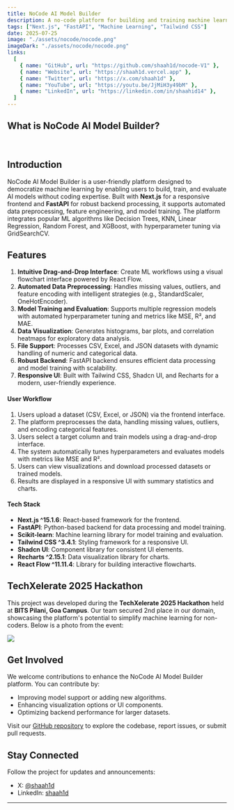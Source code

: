 ```yaml
---
title: NoCode AI Model Builder
description: A no-code platform for building and training machine learning models with an intuitive drag-and-drop interface, powered by Next.js and FastAPI.
tags: ["Next.js", "FastAPI", "Machine Learning", "Tailwind CSS"]
date: 2025-07-25
image: "./assets/nocode/nocode.png"
imageDark: "./assets/nocode/nocode.png"
links:
  [
    { name: "GitHub", url: "https://github.com/shaah1d/nocode-V1" },
    { name: "Website", url: "https://shaah1d.vercel.app" },
    { name: "Twitter", url: "https://x.com/shaah1d" },
    { name: "YouTube", url: "https://youtu.be/JjMiH3y49bM" },
    { name: "LinkedIn", url: "https://linkedin.com/in/shaahid14" },
  ]
---
```


## What is NoCode AI Model Builder?

<br />

## Introduction

NoCode AI Model Builder is a user-friendly platform designed to democratize machine learning by enabling users to build, train, and evaluate AI models without coding expertise. Built with **Next.js** for a responsive frontend and **FastAPI** for robust backend processing, it supports automated data preprocessing, feature engineering, and model training. The platform integrates popular ML algorithms like Decision Trees, KNN, Linear Regression, Random Forest, and XGBoost, with hyperparameter tuning via GridSearchCV.

## Features

1. **Intuitive Drag-and-Drop Interface**: Create ML workflows using a visual flowchart interface powered by React Flow.
2. **Automated Data Preprocessing**: Handles missing values, outliers, and feature encoding with intelligent strategies (e.g., StandardScaler, OneHotEncoder).
3. **Model Training and Evaluation**: Supports multiple regression models with automated hyperparameter tuning and metrics like MSE, R², and MAE.
4. **Data Visualization**: Generates histograms, bar plots, and correlation heatmaps for exploratory data analysis.
5. **File Support**: Processes CSV, Excel, and JSON datasets with dynamic handling of numeric and categorical data.
6. **Robust Backend**: FastAPI backend ensures efficient data processing and model training with scalability.
7. **Responsive UI**: Built with Tailwind CSS, Shadcn UI, and Recharts for a modern, user-friendly experience.

#### User Workflow

1. Users upload a dataset (CSV, Excel, or JSON) via the frontend interface.
2. The platform preprocesses the data, handling missing values, outliers, and encoding categorical features.
3. Users select a target column and train models using a drag-and-drop interface.
4. The system automatically tunes hyperparameters and evaluates models with metrics like MSE and R².
5. Users can view visualizations and download processed datasets or trained models.
6. Results are displayed in a responsive UI with summary statistics and charts.

#### Tech Stack

- **Next.js ^15.1.6**: React-based framework for the frontend.
- **FastAPI**: Python-based backend for data processing and model training.
- **Scikit-learn**: Machine learning library for model training and evaluation.
- **Tailwind CSS ^3.4.1**: Styling framework for a responsive UI.
- **Shadcn UI**: Component library for consistent UI elements.
- **Recharts ^2.15.1**: Data visualization library for charts.
- **React Flow ^11.11.4**: Library for building interactive flowcharts.

## TechXelerate 2025 Hackathon

This project was developed during the **TechXelerate 2025 Hackathon** held at **BITS Pilani, Goa Campus**. Our team secured 2nd place in our domain, showcasing the platform's potential to simplify machine learning for non-coders. Below is a photo from the event:
<br />
<div className="flex flex-col justify-between w-full">
  <img src="./assets/nocode/rank2.jpg" className="max-w-[75%] mx-auto" />
</div>



## Get Involved

We welcome contributions to enhance the NoCode AI Model Builder platform. You can contribute by:

- Improving model support or adding new algorithms.
- Enhancing visualization options or UI components.
- Optimizing backend performance for larger datasets.

Visit our [GitHub repository](https://github.com/shaah1d/nocode-V1) to explore the codebase, report issues, or submit pull requests.

## Stay Connected

Follow the project for updates and announcements:

- X: [@shaah1d](https://x.com/shaah1d)
- LinkedIn: [shaah1d](https://linkedin.com/in/shaahid14)
---